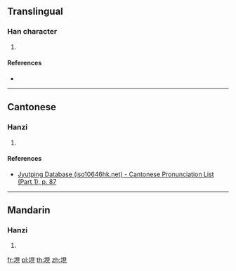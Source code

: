 {{character info/new}}
==Translingual==

===Han character===
{{Han char|rn=32|rad=土|as=07|sn=10|four=|canj=GBUU|ids=⿰土見}}

# {{defn|Han|sort=土07}}

====References====
* {{Han ref|kx=0228.320|dkj=05089|dj=0464.390|hdz=10444.030|uh=57B7|ud=22455}}

----

==Cantonese==

===Hanzi===
{{yue-hanzi|jyut=[[jin6]]|y=yin6}}

# {{defn|lang=yue|sort=土07}}

====References====
* [http://www.iso10646hk.net/jp/document/download.jsp Jyutping Database (iso10646hk.net) - Cantonese Pronunciation List (Part 1), p. 87]

----

==Mandarin==

===Hanzi===
{{cmn-hanzi|pin=[[xiàn]] ([[xian4]])|wg=hsien<sup>4</sup>}}

# {{defn|lang=cmn|sort=土07}}

[[fr:垷]]
[[pl:垷]]
[[th:垷]]
[[zh:垷]]